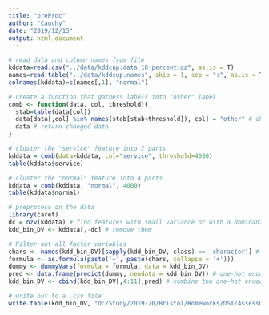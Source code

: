 ---
title: "preProc"
author: "Cauchy"
date: "2019/12/15"
output: html_document
---

```{r}
# read data and column names from file
kddata=read.csv("../data/kddcup.data_10_percent.gz", as.is = T)
names=read.table("../data/kddcup.names", skip = 1, sep = ":", as.is = T)
colnames(kddata)=c(names[,1], "normal")
```

```{r}
# create a function that gathers labels into "other" label
comb <- function(data, col, threshold){
  stab=table(data[col])
  data[data[,col] %in% names(stab[stab<threshold]), col] = "other" # change the label to "other" if the number is less than threshold
  data # return changed data
}
```


```{r}
# cluster the "service" feature into 7 parts
kddata = comb(data=kddata, col="service", threshold=4000)
table(kddata$service)
```

```{r}
# cluster the "normal" feature into 4 parts
kddata = comb(kddata, "normal", 4000)
table(kddata$normal)
```

```{r}
# preprocess on the data
library(caret)
dc = nzv(kddata) # find features with small variance or with a dominant value
kdd_bin_DV <- kddata[,-dc] # remove them
```

```{r}
# Filter out all factor variables
chars <- names(kdd_bin_DV)[sapply(kdd_bin_DV, class) == 'character'] # find features with "character" class
formula <- as.formula(paste('~', paste(chars, collapse = '+')))
dummy <- dummyVars(formula = formula, data = kdd_bin_DV) 
pred <- data.frame(predict(dummy, newdata = kdd_bin_DV)) # one-hot encode these features
kdd_bin_DV <- cbind(kdd_bin_DV[,4:11],pred) # combine the one-hot encoding with original data frame
```

```{r}
# write out to a .csv file
write.table(kdd_bin_DV, "D:/Study/2019-20/Bristol/Homeworks/DST/Assessment2_Kexi_Huang/dstdata.csv", sep=",", row.names = FALSE)
```

